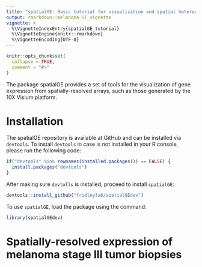 ```yaml
---
title: "spatialGE: Basic tutorial for visualization and spatial heterogeneity analysis"
output: rmarkdown::melanoma_ST_vignette
vignette: >
  %\VignetteIndexEntry{spatialGE_tutorial}
  %\VignetteEngine{knitr::rmarkdown}
  %\VignetteEncoding{UTF-8}
---
```


```r
knitr::opts_chunk$set(
  collapse = TRUE,
  comment = "#>"
)
```

The package spatialGE provides a set of tools for the visualization of gene expression from 
spatially-resolved arrays, such as those generated by the 10X Visium platform. 

# Installation
The spatialGE repository is available at GitHub and can be installed via `devtools`.
To install `devtools` in case is not installed in your R console, please run the 
following code:
```r
if("devtools" %in% rownames(installed.packages()) == FALSE) {
  install.packages("devtools")
}
```

After making sure `devtolls` is installed, proceed to install `spatialGE`:
```r
devtools::install_github("fridleylab/spatialGEdev")
```

To use `spatialGE`, load the package using the command:
```r
library(spatialGEdev)
```

# Spatially-resolved expression of melanoma stage III tumor biopsies


